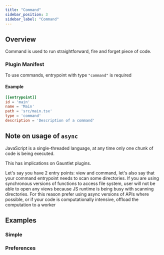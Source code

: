 ```yaml
---
title: "Command"
sidebar_position: 3
sidebar_label: "Command"
---
```


[//]: # (import CommandSimpleCode from '@site/src/generated/code_example/command/simple';)
[//]: # (import CommandPreferencesCode from '@site/src/generated/code_example/command/preferences';)

## Overview

Command is used to run straightforward, fire and forget piece of code.

### Plugin Manifest

To use commands, entrypoint with type `"command"` is required

#### Example
```toml
[[entrypoint]]
id = 'main'
name = 'Main'
path = 'src/main.tsx'
type = 'command'
description = 'Description of a command'
```

## Note on usage of `async`

JavaScript is a single-threaded language, at any time only one chunk of code is being executed.

This has implications on Gauntlet plugins.

Let's say you have 2 entry points: view and command, let's also say that your command entrypoint needs to scan some directories.
If you are using synchronous versions of functions to access file system, user will not be able to open any views
because JS runtime is being busy with scanning directories. For this reason prefer using async versions of APIs where possible,
or if your code is computationally intensive, offload the computation to a worker

## Examples

### Simple 

[//]: # (<CommandSimpleCode screenshot={false} />)

### Preferences

[//]: # (<CommandPreferencesCode screenshot={false} />)
